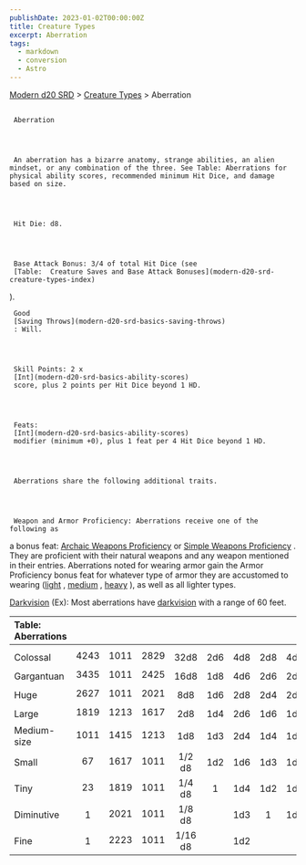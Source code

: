 ```yaml
---
publishDate: 2023-01-02T00:00:00Z
title: Creature Types
excerpt: Aberration
tags:
  - markdown
  - conversion
  - Astro
---
```


[Modern d20 SRD](/#modernD20) >
[Creature Types](modern-d20-srd-creature-types-index) > Aberration

##

     Aberration




     An aberration has a bizarre anatomy, strange abilities, an alien mindset, or any combination of the three. See Table: Aberrations for physical ability scores, recommended minimum Hit Dice, and damage based on size.




     Hit Die: d8.




     Base Attack Bonus: 3/4 of total Hit Dice (see
     [Table:  Creature Saves and Base Attack Bonuses](modern-d20-srd-creature-types-index)
).

     Good
     [Saving Throws](modern-d20-srd-basics-saving-throws)
     : Will.




     Skill Points: 2 x
     [Int](modern-d20-srd-basics-ability-scores)
     score, plus 2 points per Hit Dice beyond 1 HD.




     Feats:
     [Int](modern-d20-srd-basics-ability-scores)
     modifier (minimum +0), plus 1 feat per 4 Hit Dice beyond 1 HD.




     Aberrations share the following additional traits.




     Weapon and Armor Proficiency: Aberrations receive one of the following as

a bonus feat:
[Archaic Weapons Proficiency](modern-d20-srd-feats-archaic-weapons-proficiency)
or
[Simple Weapons Proficiency](modern-d20-srd-feats-simple-weapons-proficiency)
. They
are proficient with their natural weapons and any weapon mentioned in their
entries. Aberrations noted for wearing armor gain the Armor Proficiency bonus
feat for whatever type of armor they are accustomed to wearing ([light](modern-d20-srd-feats-armor-proficiency-light)
,
[medium](modern-d20-srd-feats-armor-proficiency-medium)
,
[heavy](modern-d20-srd-feats-armor-proficiency-heavy)
),
as well as all lighter types.

[Darkvision](modern-d20-srd-special-abilities-darkvision)
(Ex): Most aberrations have
[darkvision](modern-d20-srd-special-abilities-darkvision)
with a range of 60 feet.

| Table: Aberrations |      |      |      |         |     |     |     |     |
| :----------------- | :--: | :--: | :--: | :-----: | :-: | :-: | :-: | --: |
|                    |      |      |      |         |     |     |     |     |
| Colossal           | 4243 | 1011 | 2829 |  32d8   | 2d6 | 4d8 | 2d8 | 4d6 |
| Gargantuan         | 3435 | 1011 | 2425 |  16d8   | 1d8 | 4d6 | 2d6 | 2d8 |
| Huge               | 2627 | 1011 | 2021 |   8d8   | 1d6 | 2d8 | 2d4 | 2d6 |
| Large              | 1819 | 1213 | 1617 |   2d8   | 1d4 | 2d6 | 1d6 | 1d8 |
| Medium-size        | 1011 | 1415 | 1213 |   1d8   | 1d3 | 2d4 | 1d4 | 1d6 |
| Small              |  67  | 1617 | 1011 | 1/2 d8  | 1d2 | 1d6 | 1d3 | 1d4 |
| Tiny               |  23  | 1819 | 1011 | 1/4 d8  |  1  | 1d4 | 1d2 | 1d3 |
| Diminutive         |  1   | 2021 | 1011 | 1/8 d8  |     | 1d3 |  1  | 1d2 |
| Fine               |  1   | 2223 | 1011 | 1/16 d8 |     | 1d2 |     |   1 |

